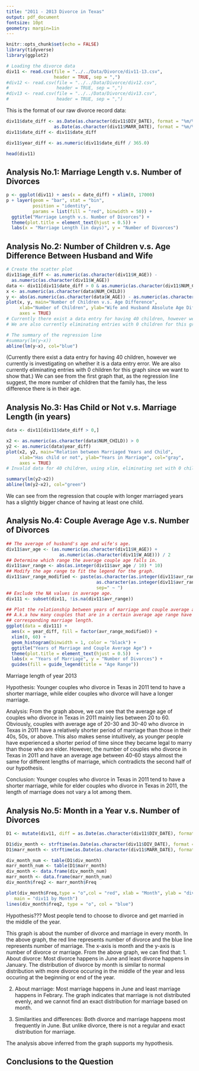 ```yaml
---
title: "2011 - 2013 Divorce in Texas"
output: pdf_document
fontsize: 10pt
geometry: margin=1in
---
```


```r
knitr::opts_chunk$set(echo = FALSE)
library(tidyverse)
library(ggplot2)

# Loading the divorce data
div11 <- read.csv(file = "../../Data/Divorce/div11-13.csv",
                  header = TRUE, sep = ",")
#div12 <- read.csv(file = "../../Data/Divorce/div12.csv",
#                  header = TRUE, sep = ",")
#div13 <- read.csv(file = "../../Data/Divorce/div13.csv",
#                  header = TRUE, sep = ",")
```

This is the format of our raw divorce record data:
```r
div11$date_diff <- as.Date(as.character(div11$DIV_DATE), format = "%m/%d/%y") -
                  as.Date(as.character(div11$MARR_DATE), format = "%m/%d/%y")
div11$date_diff <- div11$date_diff

div11$year_diff <- as.numeric(div11$date_diff / 365.0)

head(div11)
```
\pagebreak

## Analysis No.1: Marriage Length v.s. Number of Divorces
```r
p <- ggplot(div11) + aes(x = date_diff) + xlim(0, 17000)
p + layer(geom = "bar", stat = "bin",
          position = "identity",
          params = list(fill = "red", binwidth = 50)) +
  ggtitle("Marriage Length v.s. Number of Divorces") +
  theme(plot.title = element_text(hjust = 0.5)) +
  labs(x = "Marriage Length (in days)", y = "Number of Divorces")
```
\pagebreak


## Analysis No.2: Number of Children v.s. Age Difference Between Husband and Wife
```r
# Create the scatter plot
div11$age_diff <- as.numeric(as.character(div11$H_AGE)) -
  as.numeric(as.character(div11$W_AGE))
data <- div11[div11$date_diff > 0 & as.numeric(as.character(div11$NUM_CHILD)) > 0 & !is.na(div11$age_diff),]
x <- as.numeric(as.character(data$NUM_CHILD))
y <- abs(as.numeric(as.character(data$W_AGE)) - as.numeric(as.character(data$H_AGE)))
plot(x, y, main="Number of Children v.s. Age Difference",
     xlab="Number of Children", ylab="Wife and Husband Absolute Age Difference", col="grey", xlim = c(0, 11),
     axes = TRUE)
# Currently there exist a data entry for having 40 children, however we currently is investigating on whether it is a data entry error
# We are also currently eliminating entries with 0 children for this graph since we want to show that.

# The summary of the regression line
#summary(lm(y~x))
abline(lm(y~x), col="blue")
```
(Currently there exist a data entry for having 40 children, however we currently is investigating on whether it is a data entry error. We are also currently eliminating entries with 0 children for this graph since we want to show that.)
We can see from the first graph that, as the regression line suggest, the more number of children that the family has, the less difference there is in their age.
\pagebreak


## Analysis No.3: Has Child or Not v.s. Marriage Length (in years)
```r

data <- div11[div11$date_diff > 0,]

x2 <- as.numeric(as.character(data$NUM_CHILD)) > 0
y2 <- as.numeric(data$year_diff)
plot(x2, y2, main="Relation between Marriaged Years and Child",
     xlab="Has child or not", ylab="Years in Marriage", col="gray",
     axes = TRUE)
# Invalid data for 40 children, using xlim, eliminating set with 0 children

summary(lm(y2~x2))
abline(lm(y2~x2), col="green")
```
We can see from the regression that couple with longer marriaged years has a slightly bigger chance of having at least one child.
\pagebreak


## Analysis No.4: Couple Average Age v.s. Number of Divorces 
```r
## The average of husband's age and wife's age.
div11$avr_age <- (as.numeric(as.character(div11$H_AGE)) +
                    as.numeric(as.character(div11$W_AGE))) / 2
## Determine which range the average couple age falls in.
div11$avr_range <- abs(as.integer(div11$avr_age / 10) * 10)
## Modify the age range to fit the legend for the graph.
div11$avr_range_modified <- paste(as.character(as.integer(div11$avr_range)),
                                  as.character(as.integer(div11$avr_range) + 10),
                                  sep=" ~ ")
## Exclude the NA values in average age.
div111 <- subset(div11, !is.na(div11$avr_range))

## Plot the relationship between years of marriage and couple average age.
## A.k.a how many couples that are in a certain average age range have the 
## corresponding marriage length.
ggplot(data = div111) + 
  aes(x = year_diff, fill = factor(avr_range_modified)) +
  xlim(0, 60) +
  geom_histogram(binwidth = 1, color = "black") +
  ggtitle("Years of Marriage and Couple Average Age") +
  theme(plot.title = element_text(hjust = 0.5))  +
  labs(x = "Years of Marriage", y = "Number of Divorces") +
  guides(fill = guide_legend(title = "Age Range"))

```
Marriage length of year 2013

Hypothesis:
Younger couples who divorce in Texas in 2011 tend to have a shorter marriage, while elder couples who divorce will have a longer marriage.

Analysis:
From the graph above, we can see that the average age of couples who divorce in Texas in 2011 mainly lies between 20 to 60.
Obviously, couples with average age of 20-30 and 30-40 who divorce in Texas in 2011 have a relatively shorter period of marriage than those in their 40s, 50s, or above. This also makes sense intuitively, as younger people have experienced a shorter period of time since they became legal to marry than those who are elder.
However, the number of couples who divorce in Texas in 2011 and have an average age between 40-60 stays almost the same for different lengths of marriage, which contradicts the second half of our hypothesis.

Conclusion:
Younger couples who divorce in Texas in 2011 tend to have a shorter marriage, while for elder couples who divorce in Texas in 2011, the length of marriage does not vary a lot among them.
\pagebreak


## Analysis No.5: Month in a Year v.s. Number of Divorces
```r
D1 <- mutate(div11, diff = as.Date(as.character(div11$DIV_DATE), format = "%m/%d/%y") - as.Date(as.character(div11$MARR_DATE), format = "%m/%d/%y"))
```

```r
D1$div_month <- strftime(as.Date(as.character(div11$DIV_DATE), format = "%m/%d/%y"), "%m")
D1$marr_month <- strftime(as.Date(as.character(div11$MARR_DATE), format = "%m/%d/%y"), "%m")
```

```r
div_month_num <- table(D1$div_month)
marr_month_num <- table(D1$marr_month)
div_month <- data.frame(div_month_num)
marr_month <- data.frame(marr_month_num)
div_month$freq2 <- marr_month$Freq
```

```r
plot(div_month$Freq,type = "o",col = "red", xlab = "Month", ylab = "div11", 
   main = "div11 by Month")
lines(div_month$freq2, type = "o", col = "blue")
```

Hypothesis??? Most people tend to choose to divorce and get married in the middle of the year.

This graph is about the number of divorce and marriage in every month. In the above graph, the red line represents number of divorce and the blue line represents number of marriage. The x-axis is month and the y-axis is number of divorce or marriage. From the above graph, we can find that:
1. About divorce: Most divorce happens in June and least divorce happens in January. The distribution of divorce by month is similar to normal distribution with more divorce occuring in the middle of the year and less occuring at the beginning or end of the year.

2. About marriage: Most marriage happens in June and least marriage happens in Febrary. The graph indicates that marriage is not distributed evenly, and we cannot find an exact distribution for marriage based on month.

3. Similarities and differences: Both divorce and marriage happens most frequently in June. But unlike divorce, there is not a regular and exact distribution for marriage.

The analysis above inferred from the graph supports my hypothesis.
\pagebreak

## Conclusions to the Question